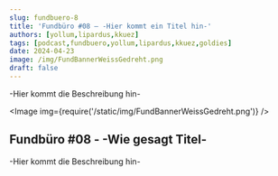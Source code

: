 ```yaml
---
slug: fundbuero-8
title: 'Fundbüro #08 – -Hier kommt ein Titel hin-'
authors: [yollum,lipardus,kkuez]
tags: [podcast,fundbuero,yollum,lipardus,kkuez,goldies]
date: 2024-04-23
image: /img/FundBannerWeissGedreht.png
draft: false
---
```



-Hier kommt die Beschreibung hin-

<Image img={require('/static/img/FundBannerWeissGedreht.png')} />

<!--truncate-->

## Fundbüro #08 - -Wie gesagt Titel-

-Hier kommt die Beschreibung hin-

<ReactPlayer
    width="100%"
    height="50px"
    controls
    url='https://m10z.picnotes.de/Fundbuero/Fundbuero_008.mp3'
/>
